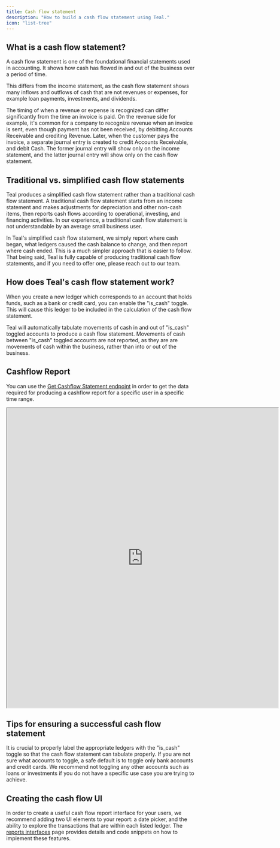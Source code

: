 ```yaml
---
title: Cash flow statement
description: "How to build a cash flow statement using Teal."
icon: "list-tree"
---
```


## What is a cash flow statement?

A cash flow statement is one of the foundational financial statements used in accounting. It shows how cash has flowed in and out of the business over a period of time.

This differs from the income statement, as the cash flow statement shows many inflows and outflows of cash that are not revenues or expenses, for example loan payments, investments, and dividends.

The timing of when a revenue or expense is recognized can differ significantly from the time an invoice is paid. On the revenue side for example, it's common for a company to recognize revenue when an invoice is sent, even though payment has not been received, by debitting Accounts Receivable and crediting Revenue. Later, when the customer pays the invoice, a separate journal entry is created to credit Accounts Receivable, and debit Cash. The former journal entry will show only on the income statement, and the latter journal entry will show only on the cash flow statement.

## Traditional vs. simplified cash flow statements

Teal produces a simplified cash flow statement rather than a traditional cash flow statement. A traditional cash flow statement starts from an income statement and makes adjustments for depreciation and other non-cash items, then reports cash flows according to operational, investing, and financing activities. In our experience, a traditional cash flow statement is not understandable by an average small business user. 

In Teal's simplified cash flow statement, we simply report where cash began, what ledgers caused the cash balance to change, and then report where cash ended. This is a much simpler approach that is easier to follow. That being said, Teal is fully capable of producing traditional cash flow statements, and if you need to offer one, please reach out to our team.

## How does Teal's cash flow statement work?

When you create a new ledger which corresponds to an account that holds funds, such as a bank or credit card, you can enable the "is_cash" toggle. This will cause this ledger to be included in the calculation of the cash flow statement.

Teal will automatically tabulate movements of cash in and out of "is_cash" toggled accounts to produce a cash flow statement. Movements of cash between "is_cash" toggled accounts are not reported, as they are are movements of cash within the business, rather than into or out of the business.

## Cashflow Report

You can use the [Get Cashflow Statement endpoint](/api-reference/reports/get_cashflow_statement) in order to get the data required for producing a cashflow report for a specific user in a specific time range.

<iframe
  src="https://codesandbox.io/embed/cashflow-statement-ge9iwv?codemirror=1&fontsize=14&hidenavigation=1&hidedevtools=1&theme=dark&view=preview"
  width="725"
  height="800"
  title="Cashflow Statement"
  allow="accelerometer; ambient-light-sensor; camera; encrypted-media; geolocation; gyroscope; hid; microphone; midi; payment; usb; vr; xr-spatial-tracking"
  sandbox="allow-forms allow-modals allow-popups allow-presentation allow-same-origin allow-scripts"
></iframe>

## Tips for ensuring a successful cash flow statement

It is crucial to properly label the appropriate ledgers with the "is_cash" toggle so that the cash flow statement can tabulate properly. If you are not sure what accounts to toggle, a safe default is to toggle only bank accounts and credit cards. We recommend not toggling any other accounts such as loans or investments if you do not have a specific use case you are trying to achieve.

## Creating the cash flow UI

In order to create a useful cash flow report interface for your users, we recommend adding two UI elements to your report: a date picker, and the ability to explore the transactions that are within each listed ledger. The [reports interfaces](/interfaces/reports) page provides details and code snippets on how to implement these features.
